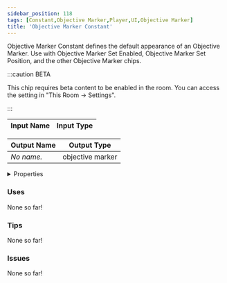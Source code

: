 ```yaml
---
sidebar_position: 118
tags: [Constant,Objective Marker,Player,UI,Objective Marker]
title: 'Objective Marker Constant'
---
```


Objective Marker Constant defines the default appearance of an Objective Marker. Use with Objective Marker Set Enabled, Objective Marker Set Position, and the other Objective Marker chips.

:::caution BETA

This chip requires beta content to be enabled in the room. You can access the setting in "This Room -> Settings".

:::


<EsbSvg />

| Input Name | Input Type |
|-----------|-----------|

| Output Name | Output Type |
|-----------|-----------|
| *No name.* | objective marker |


<details>
  <summary>Properties</summary>
  <div>
    <div>
    <table>
      <thead>
        <tr>
          <th>Is beta required?</th>
          <th>✅</th>
        </tr>
        <tr>
          <th>Is this chip a trolling risk?</th>
          <th>❌</th>
        </tr>
        <tr>
          <th>Is this chip a role assignment risk?</th>
          <th>❌</th>
        </tr>
        <tr>
          <th>Chip UUID</th>
          <th>9ffb119b-dadc-4e50-af19-9bfd335a34ef</th>
        </tr>
      </thead>
    </table>
    </div>
  </div>
</details>

### Uses

None so far!

### Tips

None so far!

### Issues

None so far!